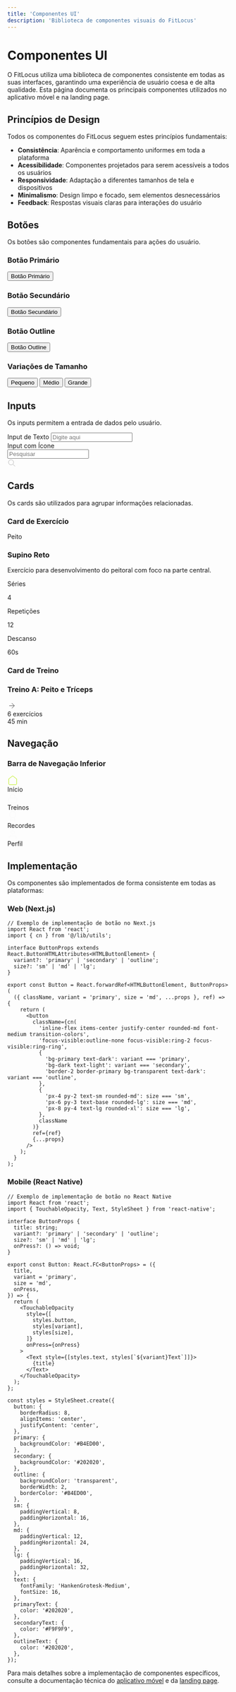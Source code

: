 ```yaml
---
title: 'Componentes UI'
description: 'Biblioteca de componentes visuais do FitLocus'
---
```


# Componentes UI

O FitLocus utiliza uma biblioteca de componentes consistente em todas as suas interfaces, garantindo uma experiência de usuário coesa e de alta qualidade. Esta página documenta os principais componentes utilizados no aplicativo móvel e na landing page.

## Princípios de Design

Todos os componentes do FitLocus seguem estes princípios fundamentais:

- **Consistência**: Aparência e comportamento uniformes em toda a plataforma
- **Acessibilidade**: Componentes projetados para serem acessíveis a todos os usuários
- **Responsividade**: Adaptação a diferentes tamanhos de tela e dispositivos
- **Minimalismo**: Design limpo e focado, sem elementos desnecessários
- **Feedback**: Respostas visuais claras para interações do usuário

## Botões

Os botões são componentes fundamentais para ações do usuário.

<Frame>
  <div style={{ display: 'flex', flexDirection: 'column', gap: '16px' }}>
    <div>
      <h3 style={{ margin: '0 0 8px 0', fontSize: '16px' }}>Botão Primário</h3>
      <button style={{ backgroundColor: '#B4ED00', color: '#202020', border: 'none', padding: '12px 24px', borderRadius: '8px', fontFamily: 'Hanken Grotesk, sans-serif', fontWeight: '500', fontSize: '16px' }}>
        Botão Primário
      </button>
    </div>
    <div>
      <h3 style={{ margin: '0 0 8px 0', fontSize: '16px' }}>Botão Secundário</h3>
      <button style={{ backgroundColor: '#202020', color: '#F9F9F9', border: 'none', padding: '12px 24px', borderRadius: '8px', fontFamily: 'Hanken Grotesk, sans-serif', fontWeight: '500', fontSize: '16px' }}>
        Botão Secundário
      </button>
    </div>
    <div>
      <h3 style={{ margin: '0 0 8px 0', fontSize: '16px' }}>Botão Outline</h3>
      <button style={{ backgroundColor: 'transparent', color: '#202020', border: '2px solid #B4ED00', padding: '12px 24px', borderRadius: '8px', fontFamily: 'Hanken Grotesk, sans-serif', fontWeight: '500', fontSize: '16px' }}>
        Botão Outline
      </button>
    </div>
  </div>
</Frame>

### Variações de Tamanho

<Frame>
  <div style={{ display: 'flex', alignItems: 'center', gap: '16px' }}>
    <button style={{ backgroundColor: '#B4ED00', color: '#202020', border: 'none', padding: '8px 16px', borderRadius: '6px', fontFamily: 'Hanken Grotesk, sans-serif', fontWeight: '500', fontSize: '14px' }}>
      Pequeno
    </button>
    <button style={{ backgroundColor: '#B4ED00', color: '#202020', border: 'none', padding: '12px 24px', borderRadius: '8px', fontFamily: 'Hanken Grotesk, sans-serif', fontWeight: '500', fontSize: '16px' }}>
      Médio
    </button>
    <button style={{ backgroundColor: '#B4ED00', color: '#202020', border: 'none', padding: '16px 32px', borderRadius: '10px', fontFamily: 'Hanken Grotesk, sans-serif', fontWeight: '500', fontSize: '18px' }}>
      Grande
    </button>
  </div>
</Frame>

## Inputs

Os inputs permitem a entrada de dados pelo usuário.

<Frame>
  <div style={{ display: 'flex', flexDirection: 'column', gap: '24px' }}>
    <div>
      <label style={{ display: 'block', marginBottom: '8px', fontFamily: 'Hanken Grotesk, sans-serif', fontSize: '14px', fontWeight: '500', color: '#202020' }}>
        Input de Texto
      </label>
      <input 
        type="text" 
        placeholder="Digite aqui" 
        style={{ 
          width: '100%', 
          padding: '12px 16px', 
          borderRadius: '8px', 
          border: '2px solid #E5E5E5', 
          fontFamily: 'Hanken Grotesk, sans-serif', 
          fontSize: '16px',
          outline: 'none'
        }} 
      />
    </div>
    <div>
      <label style={{ display: 'block', marginBottom: '8px', fontFamily: 'Hanken Grotesk, sans-serif', fontSize: '14px', fontWeight: '500', color: '#202020' }}>
        Input com Ícone
      </label>
      <div style={{ position: 'relative' }}>
        <input 
          type="text" 
          placeholder="Pesquisar" 
          style={{ 
            width: '100%', 
            padding: '12px 16px 12px 48px', 
            borderRadius: '8px', 
            border: '2px solid #E5E5E5', 
            fontFamily: 'Hanken Grotesk, sans-serif', 
            fontSize: '16px',
            outline: 'none'
          }} 
        />
        <div style={{ position: 'absolute', left: '16px', top: '50%', transform: 'translateY(-50%)' }}>
          <svg width="20" height="20" viewBox="0 0 24 24" fill="none" xmlns="http://www.w3.org/2000/svg">
            <path d="M21 21L15 15M17 10C17 13.866 13.866 17 10 17C6.13401 17 3 13.866 3 10C3 6.13401 6.13401 3 10 3C13.866 3 17 6.13401 17 10Z" stroke="#A6A6A6" strokeWidth="2" strokeLinecap="round" strokeLinejoin="round"/>
          </svg>
        </div>
      </div>
    </div>
  </div>
</Frame>

## Cards

Os cards são utilizados para agrupar informações relacionadas.

### Card de Exercício

<Frame>
  <div style={{ backgroundColor: '#FFFFFF', borderRadius: '16px', overflow: 'hidden', maxWidth: '320px', boxShadow: '0 4px 12px rgba(0, 0, 0, 0.05)' }}>
    <div style={{ height: '160px', backgroundColor: '#E5E5E5', position: 'relative' }}>
      <div style={{ position: 'absolute', top: '12px', right: '12px', backgroundColor: '#B4ED00', color: '#202020', padding: '4px 8px', borderRadius: '4px', fontSize: '12px', fontWeight: '500', fontFamily: 'Hanken Grotesk, sans-serif' }}>
        Peito
      </div>
    </div>
    <div style={{ padding: '16px' }}>
      <h3 style={{ margin: '0 0 8px 0', fontSize: '18px', fontWeight: 'bold', fontFamily: 'Hanken Grotesk, sans-serif' }}>Supino Reto</h3>
      <p style={{ margin: '0 0 16px 0', fontSize: '14px', color: '#666', fontFamily: 'Hanken Grotesk, sans-serif' }}>
        Exercício para desenvolvimento do peitoral com foco na parte central.
      </p>
      <div style={{ display: 'flex', justifyContent: 'space-between' }}>
        <div>
          <span style={{ fontSize: '12px', color: '#A6A6A6', fontFamily: 'Hanken Grotesk, sans-serif' }}>Séries</span>
          <p style={{ margin: '4px 0 0 0', fontSize: '16px', fontWeight: '500', fontFamily: 'Hanken Grotesk, sans-serif' }}>4</p>
        </div>
        <div>
          <span style={{ fontSize: '12px', color: '#A6A6A6', fontFamily: 'Hanken Grotesk, sans-serif' }}>Repetições</span>
          <p style={{ margin: '4px 0 0 0', fontSize: '16px', fontWeight: '500', fontFamily: 'Hanken Grotesk, sans-serif' }}>12</p>
        </div>
        <div>
          <span style={{ fontSize: '12px', color: '#A6A6A6', fontFamily: 'Hanken Grotesk, sans-serif' }}>Descanso</span>
          <p style={{ margin: '4px 0 0 0', fontSize: '16px', fontWeight: '500', fontFamily: 'Hanken Grotesk, sans-serif' }}>60s</p>
        </div>
      </div>
    </div>
  </div>
</Frame>

### Card de Treino

<Frame>
  <div style={{ backgroundColor: '#FFFFFF', borderRadius: '16px', padding: '20px', maxWidth: '320px', boxShadow: '0 4px 12px rgba(0, 0, 0, 0.05)' }}>
    <div style={{ display: 'flex', justifyContent: 'space-between', alignItems: 'center', marginBottom: '16px' }}>
      <h3 style={{ margin: '0', fontSize: '20px', fontWeight: 'bold', fontFamily: 'Hanken Grotesk, sans-serif' }}>Treino A: Peito e Tríceps</h3>
      <div style={{ width: '40px', height: '40px', borderRadius: '8px', backgroundColor: '#B4ED00', display: 'flex', alignItems: 'center', justifyContent: 'center' }}>
        <svg width="20" height="20" viewBox="0 0 24 24" fill="none" xmlns="http://www.w3.org/2000/svg">
          <path d="M5 12H19" stroke="#202020" strokeWidth="2" strokeLinecap="round" strokeLinejoin="round"/>
          <path d="M12 5L19 12L12 19" stroke="#202020" strokeWidth="2" strokeLinecap="round" strokeLinejoin="round"/>
        </svg>
      </div>
    </div>
    <div style={{ display: 'flex', gap: '12px', marginBottom: '16px' }}>
      <div style={{ backgroundColor: '#F9F9F9', borderRadius: '8px', padding: '8px 12px', fontSize: '14px', fontFamily: 'Hanken Grotesk, sans-serif' }}>
        6 exercícios
      </div>
      <div style={{ backgroundColor: '#F9F9F9', borderRadius: '8px', padding: '8px 12px', fontSize: '14px', fontFamily: 'Hanken Grotesk, sans-serif' }}>
        45 min
      </div>
    </div>
  </div>
</Frame>

## Navegação

### Barra de Navegação Inferior

<Frame>
  <div style={{ backgroundColor: '#202020', padding: '16px', borderRadius: '16px', display: 'flex', justifyContent: 'space-between', maxWidth: '400px' }}>
    <div style={{ display: 'flex', flexDirection: 'column', alignItems: 'center', gap: '4px' }}>
      <div style={{ width: '24px', height: '24px', display: 'flex', alignItems: 'center', justifyContent: 'center' }}>
        <svg width="24" height="24" viewBox="0 0 24 24" fill="none" xmlns="http://www.w3.org/2000/svg">
          <path d="M3 9L12 2L21 9V20C21 20.5304 20.7893 21.0391 20.4142 21.4142C20.0391 21.7893 19.5304 22 19 22H5C4.46957 22 3.96086 21.7893 3.58579 21.4142C3.21071 21.0391 3 20.5304 3 20V9Z" stroke="#B4ED00" strokeWidth="2" strokeLinecap="round" strokeLinejoin="round"/>
        </svg>
      </div>
      <span style={{ fontSize: '12px', color: '#B4ED00', fontFamily: 'Hanken Grotesk, sans-serif' }}>Início</span>
    </div>
    <div style={{ display: 'flex', flexDirection: 'column', alignItems: 'center', gap: '4px' }}>
      <div style={{ width: '24px', height: '24px', display: 'flex', alignItems: 'center', justifyContent: 'center' }}>
        <svg width="24" height="24" viewBox="0 0 24 24" fill="none" xmlns="http://www.w3.org/2000/svg">
          <path d="M19 11H5C3.89543 11 3 11.8954 3 13V20C3 21.1046 3.89543 22 5 22H19C20.1046 22 21 21.1046 21 20V13C21 11.8954 20.1046 11 19 11Z" stroke="#F9F9F9" strokeWidth="2" strokeLinecap="round" strokeLinejoin="round"/>
          <path d="M7 11V7C7 5.93913 7.42143 4.92172 8.17157 4.17157C8.92172 3.42143 9.93913 3 11 3H13C14.0609 3 15.0783 3.42143 15.8284 4.17157C16.5786 4.92172 17 5.93913 17 7V11" stroke="#F9F9F9" strokeWidth="2" strokeLinecap="round" strokeLinejoin="round"/>
        </svg>
      </div>
      <span style={{ fontSize: '12px', color: '#F9F9F9', fontFamily: 'Hanken Grotesk, sans-serif' }}>Treinos</span>
    </div>
    <div style={{ display: 'flex', flexDirection: 'column', alignItems: 'center', gap: '4px' }}>
      <div style={{ width: '24px', height: '24px', display: 'flex', alignItems: 'center', justifyContent: 'center' }}>
        <svg width="24" height="24" viewBox="0 0 24 24" fill="none" xmlns="http://www.w3.org/2000/svg">
          <path d="M12 15C15.866 15 19 11.866 19 8C19 4.13401 15.866 1 12 1C8.13401 1 5 4.13401 5 8C5 11.866 8.13401 15 12 15Z" stroke="#F9F9F9" strokeWidth="2" strokeLinecap="round" strokeLinejoin="round"/>
          <path d="M8.21 13.89L7 23L12 20L17 23L15.79 13.88" stroke="#F9F9F9" strokeWidth="2" strokeLinecap="round" strokeLinejoin="round"/>
        </svg>
      </div>
      <span style={{ fontSize: '12px', color: '#F9F9F9', fontFamily: 'Hanken Grotesk, sans-serif' }}>Recordes</span>
    </div>
    <div style={{ display: 'flex', flexDirection: 'column', alignItems: 'center', gap: '4px' }}>
      <div style={{ width: '24px', height: '24px', display: 'flex', alignItems: 'center', justifyContent: 'center' }}>
        <svg width="24" height="24" viewBox="0 0 24 24" fill="none" xmlns="http://www.w3.org/2000/svg">
          <path d="M20 21V19C20 17.9391 19.5786 16.9217 18.8284 16.1716C18.0783 15.4214 17.0609 15 16 15H8C6.93913 15 5.92172 15.4214 5.17157 16.1716C4.42143 16.9217 4 17.9391 4 19V21" stroke="#F9F9F9" strokeWidth="2" strokeLinecap="round" strokeLinejoin="round"/>
          <path d="M12 11C14.2091 11 16 9.20914 16 7C16 4.79086 14.2091 3 12 3C9.79086 3 8 4.79086 8 7C8 9.20914 9.79086 11 12 11Z" stroke="#F9F9F9" strokeWidth="2" strokeLinecap="round" strokeLinejoin="round"/>
        </svg>
      </div>
      <span style={{ fontSize: '12px', color: '#F9F9F9', fontFamily: 'Hanken Grotesk, sans-serif' }}>Perfil</span>
    </div>
  </div>
</Frame>

## Implementação

Os componentes são implementados de forma consistente em todas as plataformas:

### Web (Next.js)

```tsx
// Exemplo de implementação de botão no Next.js
import React from 'react';
import { cn } from '@/lib/utils';

interface ButtonProps extends React.ButtonHTMLAttributes<HTMLButtonElement> {
  variant?: 'primary' | 'secondary' | 'outline';
  size?: 'sm' | 'md' | 'lg';
}

export const Button = React.forwardRef<HTMLButtonElement, ButtonProps>(
  ({ className, variant = 'primary', size = 'md', ...props }, ref) => {
    return (
      <button
        className={cn(
          'inline-flex items-center justify-center rounded-md font-medium transition-colors',
          'focus-visible:outline-none focus-visible:ring-2 focus-visible:ring-ring',
          {
            'bg-primary text-dark': variant === 'primary',
            'bg-dark text-light': variant === 'secondary',
            'border-2 border-primary bg-transparent text-dark': variant === 'outline',
          },
          {
            'px-4 py-2 text-sm rounded-md': size === 'sm',
            'px-6 py-3 text-base rounded-lg': size === 'md',
            'px-8 py-4 text-lg rounded-xl': size === 'lg',
          },
          className
        )}
        ref={ref}
        {...props}
      />
    );
  }
);
```

### Mobile (React Native)

```tsx
// Exemplo de implementação de botão no React Native
import React from 'react';
import { TouchableOpacity, Text, StyleSheet } from 'react-native';

interface ButtonProps {
  title: string;
  variant?: 'primary' | 'secondary' | 'outline';
  size?: 'sm' | 'md' | 'lg';
  onPress?: () => void;
}

export const Button: React.FC<ButtonProps> = ({
  title,
  variant = 'primary',
  size = 'md',
  onPress,
}) => {
  return (
    <TouchableOpacity
      style={[
        styles.button,
        styles[variant],
        styles[size],
      ]}
      onPress={onPress}
    >
      <Text style={[styles.text, styles[`${variant}Text`]]}>
        {title}
      </Text>
    </TouchableOpacity>
  );
};

const styles = StyleSheet.create({
  button: {
    borderRadius: 8,
    alignItems: 'center',
    justifyContent: 'center',
  },
  primary: {
    backgroundColor: '#B4ED00',
  },
  secondary: {
    backgroundColor: '#202020',
  },
  outline: {
    backgroundColor: 'transparent',
    borderWidth: 2,
    borderColor: '#B4ED00',
  },
  sm: {
    paddingVertical: 8,
    paddingHorizontal: 16,
  },
  md: {
    paddingVertical: 12,
    paddingHorizontal: 24,
  },
  lg: {
    paddingVertical: 16,
    paddingHorizontal: 32,
  },
  text: {
    fontFamily: 'HankenGrotesk-Medium',
    fontSize: 16,
  },
  primaryText: {
    color: '#202020',
  },
  secondaryText: {
    color: '#F9F9F9',
  },
  outlineText: {
    color: '#202020',
  },
});
```

Para mais detalhes sobre a implementação de componentes específicos, consulte a documentação técnica do [aplicativo móvel](/architecture/frontend) e da [landing page](/architecture/landing).
